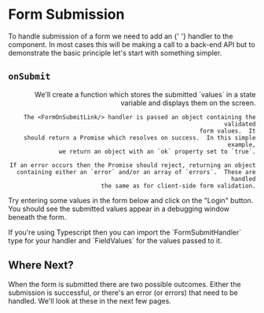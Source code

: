 
# Form Submission

<div className="intro">
  To handle submission of a form we need to add an <FormOnSubmitLink/>{' '}
  handler to the <FormLink/> component.
  In most cases this will be
  making a call to a back-end API but to demonstrate the basic principle
  let's start with something simpler.
</div>

## `onSubmit`

<Split align="end">
  <div>
    We'll create a function which stores the submitted `values` in a state
    variable and displays them on the screen.

    The <FormOnSubmitLink/> handler is passed an object containing the validated
    form values.  It
    should return a Promise which resolves on success.  In this simple example,
    we return an object with an `ok` property set to `true`.

    If an error occurs then the Promise should reject, returning an object
    containing either an `error` and/or an array of `errors`.  These are handled
    the same as for client-side form validation.
  </div>
  <Suggest>
    Try entering some values in the form below and click on the
    "Login" button.  You should see the submitted values
    appear in a debugging window beneath the form.
  </Suggest>
</Split>

<Example
  Component={DummySubmit}
  code={DummySubmitSrc}
  caption="Dummy Submission"
  highlightLines="7-12,16"
  expand
/>

<TSNotes>
If you're using Typescript then you can import the `FormSubmitHandler` type
for your handler and `FieldValues` for the values passed to it.
</TSNotes>

## Where Next?

When the form is submitted there are two possible outcomes.  Either
the submission is successful, or there's an error (or errors)
that need to be handled.  We'll look at these in the next few
pages.
